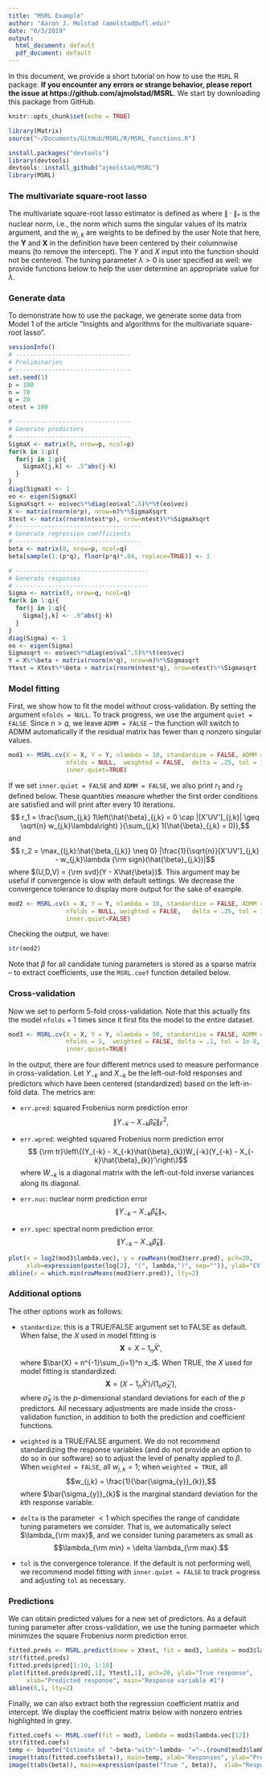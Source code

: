```yaml
---
title: "MSRL Example"
author: "Aaron J. Molstad (amolstad@ufl.edu)"
date: "6/3/2019"
output:
  html_document: default
  pdf_document: default
---
```

In this document, we provide a short tutorial on how to use the $\texttt{MSRL}$ R package. **If you encounter any errors or strange behavior, please report the issue at https://github.com/ajmolstad/MSRL**. We start by downloading this package from GitHub.
```r
knitr::opts_chunk$set(echo = TRUE)
```

```r
library(Matrix)
source("~/Documents/GitHub/MSRL/R/MSRL_Functions.R")
```

```r
install.packages("devtools")
library(devtools)
devtools::install_github("ajmolstad/MSRL")
library(MSRL)
```

### The multivariate square-root lasso
The multivariate square-root lasso estimator is defined as
\begin{equation}\label{eq:MSRL}
\arg\min_{\beta \in \mathbb{R}^{p \times q}} \left\{ \frac{1}{\sqrt{n}}\|\mathbf{Y} - \mathbf{X}\beta\|_* + \lambda \sum_{j,k}w_{j,k}|\beta_{j,k}|\right\}.
\end{equation}
where $\|\cdot\|_*$ is the nuclear norm, i.e., the norm which sums the singular values of its matrix argument, and the $w_{j,k}$ are weights to be defined by the user Note that here, the $\mathbf{Y}$ and $\mathbf{X}$ in the definition have been centered by their columnwise means (to remove the intercept). The $Y$ and $X$ input into the function should not be centered. The tuning parameter $\lambda >0$ is user specified as well: we provide functions below to help the user determine an appropriate value for $\lambda$. 


### Generate data
To demonstrate how to use the package, we generate some data from Model 1 of the article "Insights and algorithms for the multivariate square-root lasso". 
```r
sessionInfo()
# --------------------------------
# Preliminaries
# --------------------------------
set.seed(1)
p = 100
n = 70
q = 20
ntest = 100

# --------------------------------
# Generate predictors
# --------------------------------
SigmaX <- matrix(0, nrow=p, ncol=p)
for(k in 1:p){
  for(j in 1:p){
    SigmaX[j,k] <- .5^abs(j-k)
  }
}
diag(SigmaX) <- 1
eo <- eigen(SigmaX)
SigmaXsqrt <- eo$vec%*%diag(eo$val^.5)%*%t(eo$vec)
X <- matrix(rnorm(n*p), nrow=n)%*%SigmaXsqrt
Xtest <- matrix(rnorm(ntest*p), nrow=ntest)%*%SigmaXsqrt
# -----------------------------------
# Generate regression coefficients
# -----------------------------------
beta <- matrix(0, nrow=p, ncol=q)
beta[sample(1:(p*q), floor(p*q)*.04, replace=TRUE)] <- 1

# -------------------------------------
# Generate responses
# -------------------------------------
Sigma <- matrix(0, nrow=q, ncol=q)
for(k in 1:q){
  for(j in 1:q){
    Sigma[j,k] <- .9^abs(j-k)
  }
}
diag(Sigma) <- 1
eo <- eigen(Sigma)
Sigmasqrt <- eo$vec%*%diag(eo$val^.5)%*%t(eo$vec)
Y = X%*%beta + matrix(rnorm(n*q), nrow=n)%*%Sigmasqrt
Ytest = Xtest%*%beta + matrix(rnorm(ntest*q), nrow=ntest)%*%Sigmasqrt
```

### Model fitting
First, we show how to fit the model without cross-validation. By setting the argument $\texttt{nfolds = NULL}$. To track progress, we use the argument $\texttt{quiet = FALSE}$. Since $n > q$, we leave $\texttt{ADMM = FALSE}$ -- the function will switch to ADMM automatically if the residual matrix has fewer than $q$ nonzero singular values. 
```r
mod1 <- MSRL.cv(X = X, Y = Y, nlambda = 10, standardize = FALSE, ADMM = FALSE, 
                nfolds = NULL,  weighted = FALSE,  delta = .25, tol = 1e-8, quiet = FALSE,
                inner.quiet=TRUE)
```

If we set $\texttt{inner.quiet = FALSE}$ and $\texttt{ADMM = FALSE}$, we also print $r_1$ and $r_2$ defined below. These quantities measure whether the first order conditions are satisfied and will print after every 10 iterations. 
$$ r_1 = \frac{\sum_{j,k}  1\left(\hat{\beta}_{j,k} = 0 \cap |[X'UV']_{j,k}| \geq \sqrt{n} w_{j,k}\lambda\right) }{\sum_{j,k}  1(\hat{\beta}_{j,k} = 0)},$$
and 
$$ r_2 = \max_{(j,k):\hat{\beta_{j,k}} \neq 0} |\frac{1}{\sqrt{n}}[X'UV']_{j,k} - w_{j,k}\lambda {\rm sign}(\hat{\beta}_{j,k})|$$
where $(U,D,V) = {\rm svd}(Y - X\hat{\beta})$. This argument may be useful if convergence is slow with default settings. We decrease the convergence tolerance to display more output for the sake of example. 

```r
mod2 <- MSRL.cv(X = X, Y = Y, nlambda = 10, standardize = FALSE, ADMM = FALSE, 
                nfolds = NULL, weighted = FALSE,   delta = .25, tol = 1e-8, quiet = FALSE,
                inner.quiet=FALSE)
```
Checking the output, we have: 
```r
str(mod2)
```
Note that $\beta$ for all candidate tuning parameters is stored as a sparse matrix -- to extract coefficients, use the $\texttt{MSRL.coef}$ function detailed below. 

### Cross-validation
Now we set \texttt{nfolds = 5} to perform 5-fold cross-validation.  Note that this actually fits the model $\texttt{nfolds} + 1$ times since it first fits the model to the entire dataset. 
```r
mod3 <- MSRL.cv(X = X, Y = Y, nlambda = 50, standardize = FALSE, ADMM = FALSE, 
                nfolds = 5,  weighted = FALSE, delta = .1, tol = 1e-8, quiet = TRUE, 
                inner.quiet=TRUE)
```

In the output, there are four different metrics used to measure performance in cross-validation. Let $Y_{-k}$ and $X_{-k}$ be the left-out-fold responses and predictors which have been centered (standardized) based on the left-in-fold data. The metrics are: 

- $\texttt{err.pred}$: squared Frobenius norm prediction error $$\|Y_{-k} - X_{-k} \hat{\beta}_{k}\|_F^2,$$ 

- $\texttt{err.wpred}$: weighted squared Frobenius norm prediction error 
$$ {\rm tr}\left\{(Y_{-k} - X_{-k}\hat{\beta}_{k})W_{-k}(Y_{-k} - X_{-k}\hat{\beta}_{k})'\right\}$$
where $W_{-k}$ is a diagonal matrix with the left-out-fold inverse variances along its diagonal. 

- $\texttt{err.nuc}$: nuclear norm prediction error
$$\|Y_{-k} - X_{-k} \hat{\beta}_{k}\|_*,$$ 
- $\texttt{err.spec}$: spectral norm prediction error. 
$$\|Y_{-k} - X_{-k} \hat{\beta}_{k}\|.$$

```r
plot(x = log2(mod3$lambda.vec), y = rowMeans(mod3$err.pred), pch=20, 
     xlab=expression(paste(log[2], "(", lambda,")", sep="")), ylab="CV prediction error")
abline(v = which.min(rowMeans(mod3$err.pred)), lty=2)
```


### Additional options

The other options work as follows: 

- $\texttt{standardize}$: this is a TRUE/FALSE argument set to FALSE as default. When false, the $X$ used in model fitting is 
$$ \mathbf{X} = X - 1_n \bar{X}',$$
where $\bar{X} = n^{-1}\sum_{i=1}^n x_i$. When TRUE, the $X$ used for model fitting is standardized: 
$$ \mathbf{X} = (X - 1_n \bar{X}')/(1_n \bar{\sigma}_X'),$$
where $\bar{\sigma}_X$ is the $p$-dimensional standard deviations for each of the $p$ predictors. All necessary adjustments are made inside the cross-validation function, in addition to both the prediction and coefficient functions. 

- $\texttt{weighted}$ is a TRUE/FALSE argument. We do not recommend standardizing the response variables (and do not provide an option to do so in our software) so to adjust the level of penalty applied to $\beta$. When $\texttt{weighted = FALSE}$, all $w_{j,k} = 1$; when $\texttt{weighted = TRUE}$, all $$w_{j,k} = \frac{1}{\bar{\sigma_{y}}_{k}},$$
where $\bar{\sigma_{y}}_{k}$ is the marginal standard deviation for the $k$th response variable. 

- $\texttt{delta}$ is the parameter $<1$ which specifies the range of candidate tuning parameters we consider. That is, we automatically select $\lambda_{\rm max}$, and we consider tuning parameters as small as 
$$\lambda_{\rm min}  = \delta \lambda_{\rm max}.$$

- $\texttt{tol}$ is the convergence tolerance. If the default is not performing well, we recommend model fitting with $\texttt{inner.quiet = FALSE}$ to track progress and adjusting $\texttt{tol}$ as necessary.

### Predictions 
We can obtain predicted values for a new set of predictors. As a default tuning parameter after cross-validation, we use the tuning parmaeter which minimizes the square Frobenius norm prediction error.  
```r
fitted.preds <- MSRL.predict(Xnew = Xtest, fit = mod3, lambda = mod3$lam.min)
str(fitted.preds)
fitted.preds$pred[1:10, 1:10]
plot(fitted.preds$pred[,1], Ytest[,1], pch=20, ylab="True response", 
     xlab="Predicted response", main="Response variable #1")
abline(0,1, lty=2)
```


Finally, we can also extract both the regression coefficient matrix and intercept. We display the coefficient matrix below with nonzero entries highlighted in grey.  
```r
fitted.coefs <- MSRL.coef(fit = mod3, lambda = mod3$lambda.vec[12])
str(fitted.coefs) 
temp <- bquote("Estimate of "~beta~"with"~lambda~ "="~.(round(mod3$lambda.vec[12], 4)))
image(t(abs(fitted.coefs$beta)), main=temp, xlab="Responses", ylab="Predictors", col = grey(100:0/100))
image(t(abs(beta)), main=expression(paste("True ", beta)),  xlab="Responses", ylab="Predictors", col = grey(100:0/100))

```


